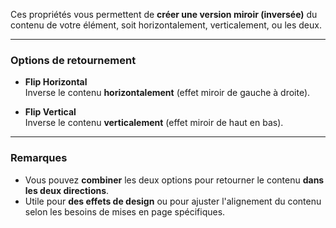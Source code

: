 Ces propriétés vous permettent de **créer une version miroir (inversée)** du contenu de votre élément, soit horizontalement, verticalement, ou les deux.

***

### Options de retournement

* **Flip Horizontal**\
  Inverse le contenu **horizontalement** (effet miroir de gauche à droite).

* **Flip Vertical**\
  Inverse le contenu **verticalement** (effet miroir de haut en bas).

***

### Remarques

* Vous pouvez **combiner** les deux options pour retourner le contenu **dans les deux directions**.
* Utile pour **des effets de design** ou pour ajuster l'alignement du contenu selon les besoins de mises en page spécifiques.
